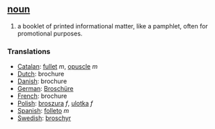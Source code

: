 == [[noun]] ==
#a booklet of printed informational matter, like a pamphlet, often for promotional purposes.
===Translations===
*[[Catalan]]: [[fullet]] ''m'', [[opuscle]] ''m''
*[[Dutch]]: brochure
*[[Danish]]: brochure
*[[German]]: [[Broschüre]]
*[[French]]: brochure
*[[Polish]]: [[broszura]] ''f'', [[ulotka]] ''f''
*[[Spanish]]: [[folleto]] ''m''
*[[Swedish]]: [[broschyr]]